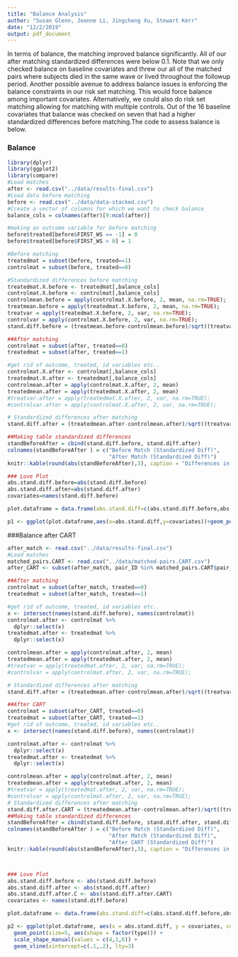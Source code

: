 ```yaml
---
title: "Balance Analysis"
author: "Susan Glenn, Jeanne Li, Jingcheng Xu, Stewart Kerr"
date: "12/2/2019"
output: pdf_document
---
```


In terms of balance, the matching improved balance significantly. All of our after matching standardized differences were below 0.1. Note that we only checked balance on baseline covariates and threw our all of the matched pairs where subjects died in the same wave or lived throughout the followup period. Another possible avenue to address balance issues is enforcing the balance constraints in our risk set matching. This would force balance among important covariates. Alternatively, we could also do risk set matching allowing for matching with multiple controls. Out of the 16 baseline covariates that balance was checked on seven that had a higher standardized differences before matching.The code to assess balance is below.

### Balance
```r
library(dplyr)
library(ggplot2)
library(compare)
#Load matches
after <- read.csv("../data/results-final.csv")
#Load data before matching
before <- read.csv("../data/data-stacked.csv")
#Create a vector of columns for which we want to check balance
balance_cols = colnames(after)[9:ncol(after)]

#making an outcome variable for before matching
before$treated[before$FIRST_WS == -1] = 0
before$treated[before$FIRST_WS > 0] = 1

#Before matching
treatedmat = subset(before, treated==1)
controlmat = subset(before, treated==0)

#Standardized differences before matching
treatedmat.X.before <- treatedmat[,balance_cols]
controlmat.X.before <- controlmat[,balance_cols]
controlmean.before = apply(controlmat.X.before, 2, mean, na.rm=TRUE);
treatmean.before = apply(treatedmat.X.before, 2, mean, na.rm=TRUE);
treatvar = apply(treatedmat.X.before, 2, var, na.rm=TRUE);
controlvar = apply(controlmat.X.before, 2, var, na.rm=TRUE);
stand.diff.before = (treatmean.before-controlmean.before)/sqrt((treatvar+controlvar)/2)

##After matching
controlmat = subset(after, treated==0)
treatedmat = subset(after, treated==1)

#get rid of outcome, treated, id variables etc..
controlmat.X.after <- controlmat[,balance_cols]
treatedmat.X.after <- treatedmat[,balance_cols]
controlmean.after = apply(controlmat.X.after, 2, mean)
treatedmean.after = apply(treatedmat.X.after, 2, mean)
#treatvar.after = apply(treatedmat.X.after, 2, var, na.rm=TRUE);
#controlvar.after = apply(controlmat.X.after, 2, var, na.rm=TRUE);

# Standardized differences after matching
stand.diff.after = (treatedmean.after-controlmean.after)/sqrt((treatvar+controlvar)/2);

##Making table standardized differences
standBeforeAfter = cbind(stand.diff.before, stand.diff.after)
colnames(standBeforeAfter ) = c("Before Match (Standardized Diff)",
                                "After Match (Standardized Diff)")
knitr::kable(round(abs(standBeforeAfter),3), caption = "Differences in Covariates (Before and After)") 

### Love Plot
abs.stand.diff.before=abs(stand.diff.before)
abs.stand.diff.after=abs(stand.diff.after)
covariates=names(stand.diff.before)

plot.dataframe = data.frame(abs.stand.diff=c(abs.stand.diff.before,abs.stand.diff.after), covariates=rep(covariates,2), type=c(rep("Before",length(covariates)), rep("After",length(covariates))))

p1 <- ggplot(plot.dataframe,aes(x=abs.stand.diff,y=covariates))+geom_point(size=5,aes(shape=factor(type)))+scale_shape_manual(values=c(4,1))+geom_vline(xintercept=c(.1,.2),lty=2)
```


###Balance after CART
```r
after_match <- read.csv("../data/results-final.csv")
#Load matches
matched_pairs.CART <- read.csv("../data/matched-pairs.CART.csv")
after_CART <- subset(after_match, pair_ID %in% matched_pairs.CART$pair_ID)

##After matching
controlmat = subset(after_match, treated==0)
treatedmat = subset(after_match, treated==1)

#get rid of outcome, treated, id variables etc..
x <- intersect(names(stand.diff.before), names(controlmat))
controlmat.after <- controlmat %>%
  dplyr::select(x)
treatedmat.after <- treatedmat %>%
  dplyr::select(x)

controlmean.after = apply(controlmat.after, 2, mean)
treatedmean.after = apply(treatedmat.after, 2, mean)
#treatvar = apply(treatedmat.after, 2, var, na.rm=TRUE);
#controlvar = apply(controlmat.after, 2, var, na.rm=TRUE);

# Standardized differences after matching
stand.diff.after = (treatedmean.after-controlmean.after)/sqrt((treatvar+controlvar)/2);

##After CART
controlmat = subset(after_CART, treated==0)
treatedmat = subset(after_CART, treated==1)
#get rid of outcome, treated, id variables etc..
x <- intersect(names(stand.diff.before), names(controlmat))

controlmat.after <- controlmat %>%
  dplyr::select(x)
treatedmat.after <- treatedmat %>%
  dplyr::select(x)

controlmean.after = apply(controlmat.after, 2, mean)
treatedmean.after = apply(treatedmat.after, 2, mean)
#treatvar = apply(treatedmat.after, 2, var, na.rm=TRUE);
#controlvar = apply(controlmat.after, 2, var, na.rm=TRUE);
# Standardized differences after matching
stand.diff.after.CART = (treatedmean.after-controlmean.after)/sqrt((treatvar+controlvar)/2);
##Making table standardized differences
standBeforeAfter = cbind(stand.diff.before, stand.diff.after, stand.diff.after.CART)
colnames(standBeforeAfter ) = c("Before Match (Standardized Diff)",
                                "After Match (Standardized Diff)",
                                "After CART (Standardized Diff)")
knitr::kable(round(abs(standBeforeAfter),3), caption = "Differences in Covariates (Before and After)") 



### Love Plot
abs.stand.diff.before <- abs(stand.diff.before)
abs.stand.diff.after <- abs(stand.diff.after)
abs.stand.diff.after.C <- abs(stand.diff.after.CART)
covariates <- names(stand.diff.before)

plot.dataframe <- data.frame(abs.stand.diff=c(abs.stand.diff.before,abs.stand.diff.after,abs.stand.diff.after.C), covariates=rep(covariates,3), type = c(rep("Before",length(covariates)), rep("After Matching",length(covariates)), rep("After CART",length(covariates))))

p2 <- ggplot(plot.dataframe, aes(x = abs.stand.diff, y = covariates, color=type)) + 
  geom_point(size=5, aes(shape = factor(type))) +
  scale_shape_manual(values = c(4,1,6)) + 
  geom_vline(xintercept=c(.1,.2), lty=3)
```
